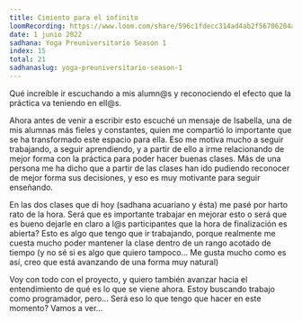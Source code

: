```yaml
---
title: Cimiento para el infinito
loomRecording: https://www.loom.com/share/596c1fdecc314ad4ab2f56706284af9f
date: 1 junio 2022
sadhana: Yoga Preuniversitario Season 1
index: 15
total: 21
sadhanaslug: yoga-preuniversitario-season-1
---
```


Qué increíble ir escuchando a mis alumn@s y reconociendo el efecto que la práctica va teniendo en ell@s.

Ahora antes de venir a escribir esto escuché un mensaje de Isabella, una de mis alumnas más fieles y constantes, quien me compartió lo importante que se ha transformado este espacio para ella. Eso me motiva mucho a seguir trabajando, a seguir aprendiendo, y a partir de ello a irme relacionando de mejor forma con la práctica para poder hacer buenas clases. Más de una persona me ha dicho que a partir de las clases han ido pudiendo reconocer de mejor forma sus decisiones, y eso es muy motivante para seguir enseñando.

En las dos clases que di hoy (sadhana acuariano y ésta) me pasé por harto rato de la hora. Será que es importante trabajar en mejorar esto o será que es bueno dejarle en claro a l@s participantes que la hora de finalización es abierta? Esto es algo que tengo que ir trabajando, porque realmente me cuesta mucho poder mantener la clase dentro de un rango acotado de tiempo (y no sé si es algo que quiero tampoco... Me gusta mucho como es así, creo que está avanzando de una forma muy natural)

Voy con todo con el proyecto, y quiero también avanzar hacia el entendimiento de qué es lo que se viene ahora. Estoy buscando trabajo como programador, pero... Será eso lo que tengo que hacer en este momento? Vamos a ver...
